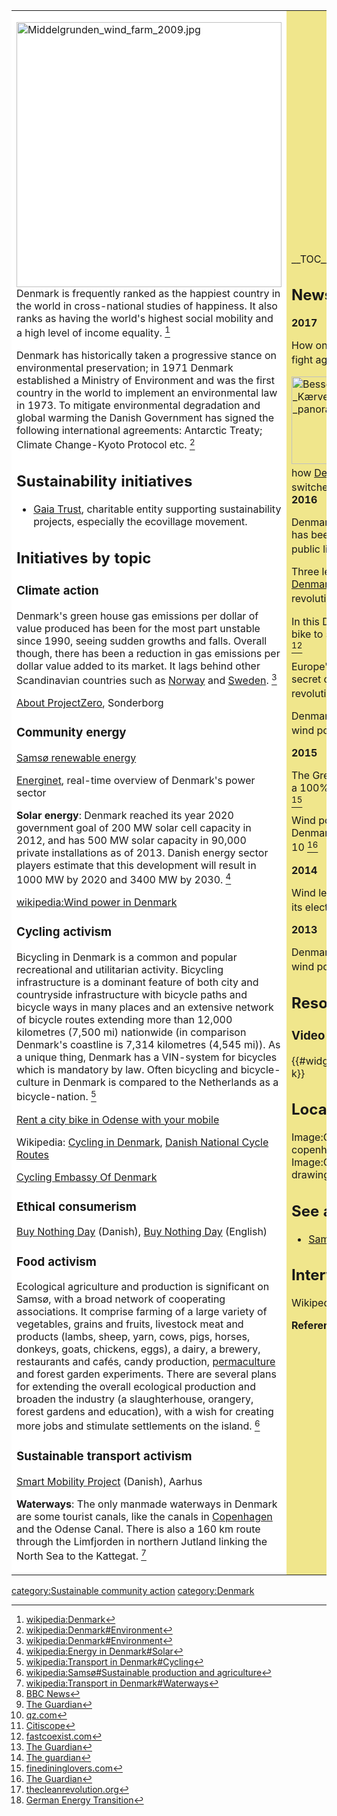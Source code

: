 {| cellpadding="8" cellspacing="0"
|- valign="top" 
| style="background:white" width="52%"|
[[File:Middelgrunden wind farm 2009.jpg|424px]]<br clear=left>
Denmark is frequently ranked as the happiest country in the world in cross-national studies of happiness. It also ranks as having the world's highest social mobility and a high level of income equality. <ref>[[wikipedia:Denmark]]</ref>

Denmark has historically taken a progressive stance on environmental preservation; in 1971 Denmark established a Ministry of Environment and was the first country in the world to implement an environmental law in 1973. To mitigate environmental degradation and global warming the Danish Government has signed the following international agreements: Antarctic Treaty; Climate Change-Kyoto Protocol etc. <ref>[[wikipedia:Denmark#Environment]]</ref>

== Sustainability initiatives ==
*[http://www.gaia.org/gaia/ Gaia Trust], charitable entity supporting sustainability projects, especially the ecovillage movement.

{{scalocal|Denmark}}
== Initiatives by topic ==

=== Climate action ===

Denmark's green house gas emissions per dollar of value produced has been for the most part unstable since 1990, seeing sudden growths and falls. Overall though, there has been a reduction in gas emissions per dollar value added to its market. It lags behind other Scandinavian countries such as [[Norway]] and [[Sweden]]. <ref>[[wikipedia:Denmark#Environment]]</ref>

[http://brightgreenbusiness.com/en-GB/TopPages/About-ProjectZero-2.aspx About ProjectZero], Sonderborg

=== Community energy ===

[[Samsø renewable energy]]

[http://energinet.dk/Flash/Forside/UK/index.html Energinet], real-time overview of Denmark's power sector

'''Solar energy''': Denmark reached its year 2020 government goal of 200 MW solar cell capacity in 2012, and has 500 MW solar capacity in 90,000 private installations as of 2013. Danish energy sector players estimate that this development will result in 1000 MW by 2020 and 3400 MW by 2030. <ref>[[wikipedia:Energy in Denmark#Solar]]</ref>

[[wikipedia:Wind power in Denmark]]

=== Cycling activism ===

Bicycling in Denmark is a common and popular recreational and utilitarian activity. Bicycling infrastructure is a dominant feature of both city and countryside infrastructure with bicycle paths and bicycle ways in many places and an extensive network of bicycle routes extending more than 12,000 kilometres (7,500 mi) nationwide (in comparison Denmark's coastline is 7,314 kilometres (4,545 mi)). As a unique thing, Denmark has a VIN-system for bicycles which is mandatory by law. Often bicycling and bicycle-culture in Denmark is compared to the Netherlands as a bicycle-nation. <ref>[[wikipedia:Transport in Denmark#Cycling]]</ref>

[http://www.visitodense.com/ln-int/danmark/rent-a-city-bike-in-odense-with-your-mobile-gdk805365 Rent a city bike in Odense with your mobile]

Wikipedia: [[wikipedia:Cycling in Denmark|Cycling in Denmark]], [[wikipedia:Danish National Cycle Routes|Danish National Cycle Routes]]

[http://www.cycling-embassy.dk/ Cycling Embassy Of Denmark]

=== Ethical consumerism ===

[http://www.bnd.dk/ Buy Nothing Day] (Danish), [http://www.bnd.dk/english.htm Buy Nothing Day] (English)

=== Food activism ===

Ecological agriculture and production is significant on Samsø, with a broad network of cooperating associations. It comprise farming of a large variety of vegetables, grains and fruits, livestock meat and products (lambs, sheep, yarn, cows, pigs, horses, donkeys, goats, chickens, eggs), a dairy, a brewery, restaurants and cafés, candy production, [[permaculture]] and forest garden experiments. There are several plans for extending the overall ecological production and broaden the industry (a slaughterhouse, orangery, forest gardens and education), with a wish for creating more jobs and stimulate settlements on the island. <ref>[[wikipedia:Samsø#Sustainable production and agriculture]]</ref>

=== Sustainable transport activism ===

[http://www.smartmobilitet.dk/ Smart Mobility Project] (Danish), Aarhus

'''Waterways''': The only manmade waterways in Denmark are some tourist canals, like the canals in [[Copenhagen]] and the Odense Canal. There is also a 160 km route through the Limfjorden in northern Jutland linking the North Sea to the Kattegat. <ref>[[wikipedia:Transport in Denmark#Waterways]]</ref>

| style="background:khaki" |

__TOC__

== News and comment ==

'''2017'''

How one woman is winning the fight against food waste, Feb 27 <ref>[http://www.bbc.co.uk/news/magazine-39083056 BBC News]</ref>

[[File:Besser - Kærvej - panoramio.jpg|140px|left]]
Energy positive: how [[Denmark]]'s Samsø island switched to zero carbon, Feb 23 <ref>[https://www.theguardian.com/sustainable-business/2017/feb/24/energy-positive-how-denmarks-sams-island-switched-to-zero-carbon The Guardian]</ref><br clear=left>

'''2016'''

Denmark’s futuristic “citizen space” has been named the world’s best public library, Aug 18 <ref>[http://qz.com/760586/this-futuristic-citizen-space-in-denmark-was-named-the-worlds-best-public-library/ qz.com]</ref>

Three lessons for cities in [[Denmark]]’s clean-energy revolution, Jun 30 <ref>[http://citiscope.org/story/2016/three-lessons-cities-denmarks-clean-energy-revolution Citiscope]</ref>

In this Danish city, 5-year-olds bike to school on their own, Mar 4 <ref>[http://www.fastcoexist.com/3057379/in-this-danish-city-5-year-olds-bike-to-school-on-their-own fastcoexist.com]</ref>

Europe's most liveable city? The secret of Odense's post-industrial revolution, January 21 <ref>[http://www.theguardian.com/cities/2016/jan/21/odense-post-industrial-city-liveable-hi-tech-hub-cycling The Guardian]</ref>

Denmark broke world record for wind power in 2015, January 18 <ref>[http://www.theguardian.com/environment/2016/jan/18/denmark-broke-world-record-for-wind-power-in-2015 The guardian]</ref>

'''2015'''

The Great Denmark Plan to Become a 100% Organic Country, July 16 <ref>[https://www.finedininglovers.com/stories/organic-food-denmark-plan/ finedininglovers.com]</ref>

Wind power generates 140% of Denmark's electricity demand, July 10 <ref>[http://www.theguardian.com/environment/2015/jul/10/denmark-wind-windfarm-power-exceed-electricity-demand The Guardian]</ref>

'''2014'''

Wind leader Denmark hits 33% of its electricity, January 16 <ref>[http://thecleanrevolution.org/news-and-events/news/wind-leader-denmark-hits-33-of-its-electricity thecleanrevolution.org]</ref>

'''2013''' 

Denmark surpasses 100 percent wind power, November 8 <ref>[http://energytransition.de/2013/11/denmark-surpasses-100-percent-wind-power/ German Energy Transition]</ref>

== Resources ==

=== Video ===  

{{#widget:YouTube|id=Qz3BF3Njx-k}}

== Local communities in {{PAGENAME}} ==

<gallery>
Image:Global action day copenhagen.jpg|[[Copenhagen]]
Image:Greenwich park drawing1.jpg|[[Help:Creating a page|''Create a new page'']]
</gallery>

== See also ==
*[[Samsø renewable energy]]
 
== Interwiki links ==
Wikipedia: [[wikipedia:Denmark|Denmark]]


'''References'''
{{Attrib sca ref|Denmark}}
<references/>
|}


{{scaendmenu}}
[[category:Sustainable community action]]
[[category:Denmark]]